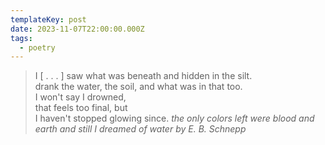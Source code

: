 ```yaml
---
templateKey: post
date: 2023-11-07T22:00:00.000Z
tags:
  - poetry
---
```

> I  [ . . . ] saw what was beneath and hidden in the silt.<br/>
> drank the water, the soil, and what was in that too.<br/>
> I won't say I drowned,<br/>
> that feels too final, but<br/>
> I haven't stopped glowing since.
> <cite>the only colors left were blood and earth and still I dreamed of water by E. B. Schnepp</cite>
